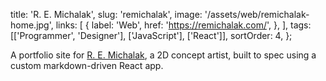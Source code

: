   title: 'R. E. Michalak',
  slug: 'remichalak',
  image: '/assets/web/remichalak-home.jpg',
  links: [
    {
      label: 'Web',
      href: 'https://remichalak.com/',
    },
  ],
  tags: [['Programmer', 'Designer'], ['JavaScript'], ['React']],
  sortOrder: 4,
};

A portfolio site for [R. E. Michalak](https://remichalak.com/), a 2D concept
artist, built to spec using a custom markdown-driven React app.

